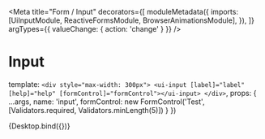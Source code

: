 
<Meta
  title="Form / Input"
  decorators={[
      moduleMetadata({
        imports: [UiInputModule, ReactiveFormsModule, BrowserAnimationsModule],
      }),
  ]}
  argTypes={{
    valueChange: { action: 'change' }
  }}
/>

# Input

  template:
    `<div style="max-width: 300px">
        <ui-input [label]="label" [help]="help" [formControl]="formControl"></ui-input>
     </div>`,
  props: {
    ...args,
    name: 'input',
    formControl: new FormControl('Test', [Validators.required, Validators.minLength(5)])
  }
})

<Preview>
  <Story
    name="Default"
    args={{
      label: 'Username',
      help: 'Enter your username to reset your password.'
    }}
  >
  {Desktop.bind({})}
  </Story>
</Preview>